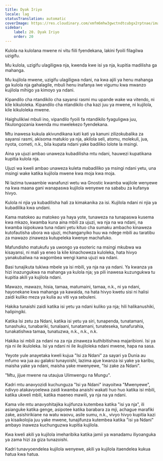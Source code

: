 ```yaml
---
title: Dyak Iriyo
locale: lag
statusTranslation: automatic
coverImage: https://res.cloudinary.com/xmfm6mhw3gwctndtcubgx2rptnae/image/upload/v1740468922/small_cover_tratado_de_psicologia_revolucionaria_a4c0dca4e0.webp
sidebar:
    label: 20. Dyak Iriyo
    order: 20
---
```

Kulola na kulolana mwene ni vitu fiili fyendekana, lakini fyoili filagilwa uzigifu.

Mu kulola, uzigifu ulagiligwa nja, kwenda kwe isi ya nja, kupitia madilisha ga mahanga.

Mu kujilola mwene, uzigifu ulagiligwa ndani, na kwa ajili ya henu mahanga ga kulola nja gahalagile, mbuli henu inafanya iwe vigumu kwa mwanzo kujilola mihigo ya kimoyo ya ndani.

Kipandilo cha ntandikilo cha sayansi rasmi mu upande wake wa vitendo, ni kile kikuloleka. Kipandilo cha ntandikilo cha kazi juu ya mwene, ni kujilola, kile kikuloleka mwene.

Haighulikiwi mbuli ino, vipandilo fyoili fa ntandikilo fyaguligwa juu, fikulongozania kwenda mu mwelekezo fyendekana.

Mtu inawesa kukula akivundikana kati kati ya kanuni zilizokubalika za sayansi rasmi, akisoma matukio ya nja, akilola seli, atomu, molekuli, jua, nyota, cometi, n.k., bila kupata ndani yake badiliko lolote la msingi.

Aina ya ujuzi ambao unaweza kubadilisha mtu ndani, hauwezi kupatikana kupitia kulola nja.

Ujuzi wa kweli ambao unaweza kuleta mabadiliko ya msingi ndani yetu, una msingi wake katika kujilola mwene kwa moja kwa moja.

Ni lazima tuwaambie wanafunzi wetu wa Gnostic kwamba wajilole wenyewe na kwa maana gani wanapaswa kujilola wenyewe na sababu za kufanya hivyo.

Kulola ni njia ya kubadilisha hali za kimakanika za isi. Kujilola ndani ni njia ya kubadilika kwa undani.

Kama matokeo au matokeo ya haya yote, tunaweza na tunapaswa kusema kwa mkazo, kwamba kuna aina mbili za ujuzi, wa nja na wa ndani, na kwamba isipokuwa tuna ndani yetu kituo cha sumaku ambacho kinaweza kutofautisha ubora wa ujuzi, mchanganyiko huu wa ndege mbili au taratibu za mawazo zinaweza kutupeleka kwenye machafuko.

Mafundisho matukufu ya uwongo ya esoteric na msingi mkubwa wa kisayansi, ni mali ya eneo la kile kinachoweza kuloleka, hata hivyo yanakubaliwa na wagombea wengi kama ujuzi wa ndani.

Basi tunajikuta tukiwa mbele ya isi mbili, ya nja na ya ndani. Ya kwanza ya hizi inazungukwa na mahanga ya kulola nja; ya pili inawesa kuzungukwa tu kupitia akili ya kujilola ndani.

Mawazo, mawazo, hisia, tamaa, matumaini, tamaa, n.k., ni ya ndani, hayonekane kwa mahanga ya kawaida, na hata hivyo kwetu sisi ni halisi zaidi kuliko meza ya kulia au viti vya sebuleni.

Hakika tunaishi zaidi katika isi yetu ya ndani kuliko ya nja; hili halikanushiki, halipingiki.

Katika Isi zetu za Ndani, katika isi yetu ya siri, tunapenda, tunatamani, tunashuku, tunabariki, tunalaani, tunatamani, tunateseka, tunafurahia, tunakatishwa tamaa, tunatuzwa, n.k., n.k., n.k.

Hakika isi mbili za ndani na za nja zinaweza kuthibitishwa majaribioni. Isi ya nja ni ile ikuloleka. Isi ya ndani ni ile ikujiloleka ndani mwene, hapa na sasa.

Yeyote yule anayetaka kweli kujua "Isi za Ndani" za sayari ya Dunia au mfumo wa jua au galaksi tunayoishi, lazima ajue kwanza isi yake ya karibu, maisha yake ya ndani, maisha yake mwenyewe, "Isi zake za Ndani".

"Mtu, jijue mwene na utaujua Ulimwengu na Mungu".

Kadri mtu anavyozidi kuchunguza "Isi ya Ndani" inayoitwa "Mwenyewe", ndivyo atakavyoelewa zaidi kwamba anaishi wakati huo huo katika isi mbili, katika ukweli mbili, katika maeneo mawili, ya nja na ya ndani.

Kama vile mtu anavyohitajika kujifunza kutembea katika "isi ya nja", ili asianguke katika genge, asipotee katika barabara za mji, achague marafiki zake, asishirikiane na watu waovu, asile sumu, n.k., vivyo hivyo kupitia kazi ya kisaikolojia juu yake mwene, tunajifunza kutembea katika "isi ya Ndani" ambayo inaweza kuchunguzwa kupitia kujilola.

Kwa kweli akili ya kujilola imeharibika katika jamii ya wanadamu iliyoanguka ya zama hizi za giza tunazoishi.

Kadri tunavyoendelea kujilola wenyewe, akili ya kujilola itaendelea kukua hatua kwa hatua.

